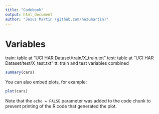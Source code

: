 ```yaml
---
title: "Codebook"
output: html_document
author: "Jesus Martin (github.com/hezumartin)"
---
```


# Variables

train: table at "UCI HAR Dataset/train/X_train.txt"
test: table at "UCI HAR Dataset/test/X_test.txt"
tt: train and test variables combined



```r
summary(cars)
```

You can also embed plots, for example:

```r
plot(cars)
```

Note that the `echo = FALSE` parameter was added to the code chunk to prevent printing of the R code that generated the plot.
